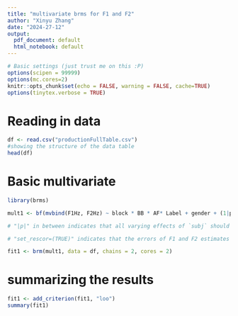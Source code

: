 ```yaml
---
title: "multivariate brms for F1 and F2"
author: "Xinyu Zhang"
date: "2024-27-12"
output:
  pdf_document: default
  html_notebook: default
---
```


```r
# Basic settings (just trust me on this :P)
options(scipen = 99999) 
options(mc.cores=2) 
knitr::opts_chunk$set(echo = FALSE, warning = FALSE, cache=TRUE)
options(tinytex.verbose = TRUE)
```

# Reading in data

```r
df <- read.csv("productionFullTable.csv")
#showing the structure of the data table
head(df)
```

# Basic multivariate

```r
library(brms)

mult1 <- bf(mvbind(F1Hz, F2Hz) ~ block * BB * AF* Label + gender + (1|p|subj) + (1|q|word)) + set_rescor(TRUE)

# "|p|" in between indicates that all varying effects of `subj` should be modeled aas correlated (F1&F2 intercept per subject). Same with "|q|".

# "set_rescor=(TRUE)" indicates that the errors of F1 and F2 estimates are to be modeled as correlated

fit1 <- brm(mult1, data = df, chains = 2, cores = 2)
```

# summarizing the results

```r
fit1 <- add_criterion(fit1, "loo")
summary(fit1)
```

